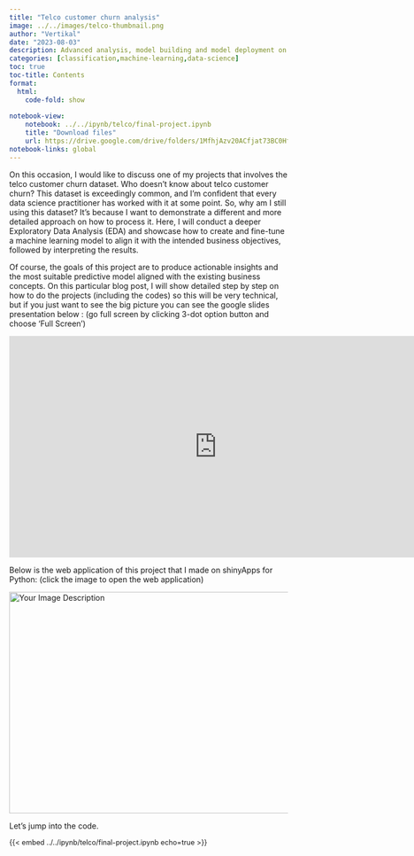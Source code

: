 ---
title: "Telco customer churn analysis"
image: ../../images/telco-thumbnail.png
author: "Vertikal"
date: "2023-08-03"
description: Advanced analysis, model building and model deployment on telco customer churn dataset.
categories: [classification,machine-learning,data-science]
toc: true
toc-title: Contents
format:
  html:
    code-fold: show
    
notebook-view:
    notebook: ../../ipynb/telco/final-project.ipynb
    title: "Download files"
    url: https://drive.google.com/drive/folders/1MfhjAzv20ACfjat73BC0Hfi4cFgb7Koj?usp=sharing
notebook-links: global
---

On this occasion, I would like to discuss one of my projects that involves the telco customer churn dataset. Who doesn't know about telco customer churn? This dataset is exceedingly common, and I'm confident that every data science practitioner has worked with it at some point. So, why am I still using this dataset? It's because I want to demonstrate a different and more detailed approach on how to process it. Here, I will conduct a deeper Exploratory Data Analysis (EDA) and showcase how to create and fine-tune a machine learning model to align it with the intended business objectives, followed by interpreting the results.

Of course, the goals of this project are to produce actionable insights and the most suitable predictive model aligned with the existing business concepts.
On this particular blog post, I will show detailed step by step on how to do the projects (including the codes) so this will be very technical, but if you just want to see the big picture you can see the google slides presentation below : (go full screen by clicking 3-dot option button and choose 'Full Screen')

<iframe src="https://docs.google.com/presentation/d/e/2PACX-1vR0dOy0icSQtH47y4pXOvki-xwIL4wtljaLZkL_NXMp5fN2sBzJlLuYRaGY5SWqew/embed?start=false&loop=false&delayms=3000" frameborder="0" width="750" height="400" allowfullscreen="true" mozallowfullscreen="true" webkitallowfullscreen="true"></iframe>

Below is the web application of this project that I made on shinyApps for Python: (click the image to open the web application)


<a href="https://vertikalwil.shinyapps.io/telco_deploy/">
    <img src="../../images/telco-shiny.png" alt="Your Image Description" width="750" height="400">
</a>

Let's jump into the code.

::: {style="font-size: 90%;"}
{{< embed ../../ipynb/telco/final-project.ipynb echo=true >}}
:::




